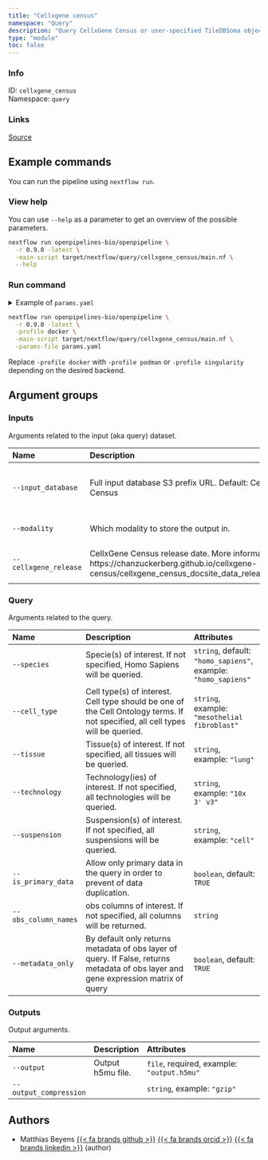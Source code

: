 ```yaml
---
title: "Cellxgene census"
namespace: "Query"
description: "Query CellxGene Census or user-specified TileDBSoma object, and eventually fetch cell and gene metadata or/and expression counts."
type: "module"
toc: false
---
```


::: {.column-margin}

### Info

ID: `cellxgene_census`  
Namespace: `query`

### Links
[Source](https://github.com/openpipelines-bio/openpipeline/blob/0.9.0/src/query/cellxgene_census){.btn-action .btn-sm .btn-info .btn role="button"}

:::



## Example commands

You can run the pipeline using `nextflow run`.

### View help

You can use `--help` as a parameter to get an overview of the possible parameters.

```bash
nextflow run openpipelines-bio/openpipeline \
  -r 0.9.0 -latest \
  -main-script target/nextflow/query/cellxgene_census/main.nf \
  --help
```

### Run command

<details>
<summary>Example of `params.yaml`</summary>
```yaml
# Inputs
input_database: "CellxGene"
modality: "rna"
cellxgene_release: "2023-05-15"

# Outputs
# output: "$id.$key.output.h5mu"
# output_compression: "gzip"

# Query
species: "homo_sapiens"
# cell_type: ["mesothelial fibroblast"]
# tissue: ["lung"]
# technology: ["10x 3' v3"]
# suspension: ["cell"]
is_primary_data: true
# obs_column_names: ["foo"]
metadata_only: true

# Nextflow input-output arguments
publish_dir: # please fill in - example: "output/"
# param_list: "my_params.yaml"
```
</details>

```bash
nextflow run openpipelines-bio/openpipeline \
  -r 0.9.0 -latest \
  -profile docker \
  -main-script target/nextflow/query/cellxgene_census/main.nf \
  -params-file params.yaml
```

:::{.callout-note}
Replace `-profile docker` with `-profile podman` or `-profile singularity` depending on the desired backend.
:::

## Argument groups

### Inputs

Arguments related to the input (aka query) dataset.


|Name                  |Description                                                                                                                                        |Attributes                                           |
|:---------------------|:--------------------------------------------------------------------------------------------------------------------------------------------------|:----------------------------------------------------|
|`--input_database`    |Full input database S3 prefix URL. Default: CellxGene Census                                                                                       |`string`, default: `"CellxGene"`, example: `"s3://"` |
|`--modality`          |Which modality to store the output in.                                                                                                             |`string`, default: `"rna"`                           |
|`--cellxgene_release` |CellxGene Census release date. More information: https://chanzuckerberg.github.io/cellxgene-census/cellxgene_census_docsite_data_release_info.html |`string`, default: `"2023-05-15"`                    |


### Query

Arguments related to the query.


|Name                 |Description                                                                                                                         |Attributes                                                     |
|:--------------------|:-----------------------------------------------------------------------------------------------------------------------------------|:--------------------------------------------------------------|
|`--species`          |Specie(s) of interest. If not specified, Homo Sapiens will be queried.                                                              |`string`, default: `"homo_sapiens"`, example: `"homo_sapiens"` |
|`--cell_type`        |Cell type(s) of interest. Cell type should be one of the Cell Ontology terms. If not specified, all cell types will be queried.     |`string`, example: `"mesothelial fibroblast"`                  |
|`--tissue`           |Tissue(s) of interest. If not specified, all tissues will be queried.                                                               |`string`, example: `"lung"`                                    |
|`--technology`       |Technology(ies) of interest. If not specified, all technologies will be queried.                                                    |`string`, example: `"10x 3' v3"`                               |
|`--suspension`       |Suspension(s) of interest. If not specified, all suspensions will be queried.                                                       |`string`, example: `"cell"`                                    |
|`--is_primary_data`  |Allow only primary data in the query in order to prevent of data duplication.                                                       |`boolean`, default: `TRUE`                                     |
|`--obs_column_names` |obs columns of interest. If not specified, all columns will be returned.                                                            |`string`                                                       |
|`--metadata_only`    |By default only returns metadata of obs layer of query. If False, returns metadata of obs layer and gene expression matrix of query |`boolean`, default: `TRUE`                                     |


### Outputs

Output arguments.


|Name                   |Description       |Attributes                                 |
|:----------------------|:-----------------|:------------------------------------------|
|`--output`             |Output h5mu file. |`file`, required, example: `"output.h5mu"` |
|`--output_compression` |                  |`string`, example: `"gzip"`                |

## Authors


  * Matthias Beyens [{{< fa brands github >}}](https://github.com/MatthiasBeyens) [{{< fa brands orcid >}}](https://orcid.org/0000-0003-3304-0706) [{{< fa brands linkedin >}}](https://linkedin.com/in/mbeyens) (author)
